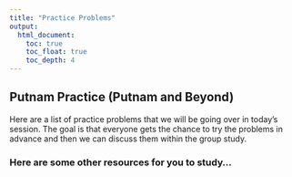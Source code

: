 ```yaml
---
title: "Practice Problems"
output: 
  html_document:
    toc: true
    toc_float: true
    toc_depth: 4
---
```



## Putnam Practice (Putnam and Beyond)

Here are a list of practice problems that we will be going over in today's session. The goal is that everyone gets the chance to try the problems in advance and then we can discuss them within the group study.

### Here are some other resources for you to study... 
